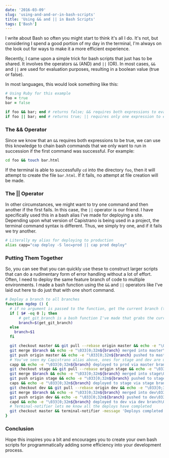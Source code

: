 ```yaml
---
date: '2016-03-09'
slug: 'using-and-and-or-in-bash-scripts'
title: 'Using && and || in Bash Scripts'
tags: ['Bash']
---
```


I write about Bash so often you might start to think it's all I do. It's not, but considering I spend a good portion of my day in the terminal, I'm always on the look out for ways to make it a more efficient experience.

Recently, I came upon a simple trick for bash scripts that just has to be shared. It involves the operators `&&` (AND) and `||` (OR). In most cases, `&&` and `||` are used for evaluation purposes, resulting in a boolean value (true or false).

In most languages, this would look something like this:

```ruby
# Using Ruby for this example
foo = true
bar = false

if foo && bar; end # returns false; && requires both expressions to evaluate to true
if foo || bar; end # returns true; || requires only one expression to evaluate to true

```

### The && Operator

Since we know that an `&&` requires both expressions to be true, we can use this knowledge to chain bash commands that we only want to run in succession if the first command was successful. For example:

```bash
cd foo && touch bar.html

```

If the terminal is able to successfully `cd` into the directory `foo`, then it will attempt to create the file `bar.html`. If it fails, no attempt at file creation will be made.

### The || Operator

In other circumstances, we might want to try one command and then another if the first fails. In this case, the `||` operator is our friend. I have specifically used this in a bash alias I've made for deploying a site. Depending upon what version of Capistrano is being used in a project, the terminal command syntax is different. Thus, we simply try one, and if it fails we try another.

```bash
# Literally my alias for deploying to production
alias capp="cap deploy -S loc=prod || cap prod deploy"

```

### Putting Them Together

So, you can see that you can quickly use these to construct larger scripts that can do a rudimentary form of error handling without a lot of effort. Often, I need to deploy the same feature branch of code to multiple environments. I made a bash function using the `&&` and `||` operators like I've laid out here to do just that with one short command.

```bash
# Deploy a branch to all branches
function mgdep () {
  # if no argument is passed to the function, get the current branch (the feature branch)
  if [ $# -eq 0 ]; then
      # get_git_branch is a bash function I've made that grabs the current branch
      branch=$(get_git_branch)
  else
    branch=$1
  fi

  git checkout master && git pull --rebase origin master && echo -e "\033[0;32mMaster checked out and pulled\033[0m"
  git merge $branch && echo -e "\033[0;32m${branch} merged into master\033[0m"
  git push origin master && echo -e "\033[0;32m${branch} pushed to master\033[0m"
  # You've seen my Capistrano alias above, ones for stage and dev are used further down
  capp && echo -e "\033[0;32m${branch} deployed to prod via master branch\033[0m"
  git checkout stage && git pull --rebase origin stage && echo -e "\033[0;32mStage checked out and pulled\033[0m"
  git merge $branch && echo -e "\033[0;32m${branch} merged into stage\033[0m"
  git push origin stage && echo -e "\033[0;32m${branch} pushed to stage\033[0m"
  caps && echo -e "\033[0;32m${branch} deployed to stage via stage branch\033[0m"
  git checkout dev && git pull --rebase origin dev && echo -e "\033[0;32mDev checked out and pulled\033[0m"
  git merge $branch && echo -e "\033[0;32m${branch} merged into dev\033[0m"
  git push origin dev && echo -e "\033[0;32m${branch} pushed to dev\033[0m"
  capd && echo -e "\033[0;32m${branch} deployed to dev via dev branch\033[0m"
  # Terminal-notifier lets me know all the deploys have completed
  git checkout master && terminal-notifier -message 'Deploys completed. Master checked out.' -sound 'default'
}

```

### Conclusion

Hope this inspires you a bit and encourages you to create your own bash scripts for programmatically adding some efficiency into your development process.
